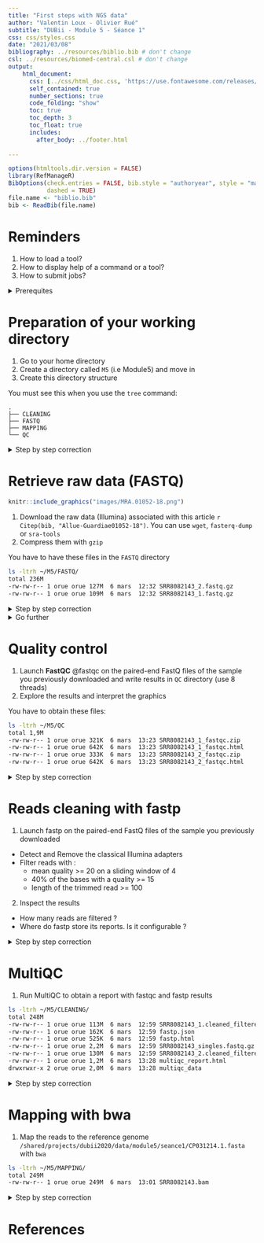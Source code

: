 ```yaml
---
title: "First steps with NGS data"
author: "Valentin Loux - Olivier Rué"
subtitle: "DUBii - Module 5 - Séance 1"
css: css/styles.css
date: "2021/03/08"
bibliography: ../resources/biblio.bib # don't change
csl: ../resources/biomed-central.csl # don't change
output:
    html_document:
      css: [../css/html_doc.css, 'https://use.fontawesome.com/releases/v5.0.9/css/all.css']
      self_contained: true
      number_sections: true
      code_folding: "show"
      toc: true
      toc_depth: 3
      toc_float: true
      includes:
        after_body: ../footer.html
      
---
```




```r
options(htmltools.dir.version = FALSE)
library(RefManageR)
BibOptions(check.entries = FALSE, bib.style = "authoryear", style = "markdown",
           dashed = TRUE)
file.name <- "biblio.bib"
bib <- ReadBib(file.name)
```

# Reminders {-}

1. How to load a tool?
2. How to display help of a command or a tool?
3. How to submit jobs?

<details>
<summary>Prerequites</summary>

1. `module` allows you to load a tool
2. `man` or options `--help`, `-h` (RTFM!)
3. `srun`, `sbatch` ([IFB documentation](https://ifb-elixirfr.gitlab.io/cluster/doc/slurm_user_guide/))

</details>

# Preparation of your working directory


1. Go to your home directory
2. Create a directory called `M5` (i.e Module5) and move in
3. Create this directory structure

You must see this when you use the `tree` command:

    .
    ├── CLEANING
    ├── FASTQ
    ├── MAPPING
    └── QC


<details>
<summary>Step by step correction</summary>

```bash
mkdir -p ~/M5/FASTQ  # -p: no error if existing, make parent directories as needed
mkdir -p ~/M5/CLEANING
mkdir -p ~/M5/MAPPING
mkdir -p ~/M5/QC
cd ~/M5
tree ~/M5 # list contents of directories in a tree-like format.
```

</details>


# Retrieve raw data (FASTQ)


```r
knitr::include_graphics("images/MRA.01052-18.png")
```

1. Download the raw data (Illumina) associated with this article `r Citep(bib, "Allue-Guardiae01052-18")`. You can use `wget`, `fasterq-dump` or `sra-tools`
2. Compress them with `gzip`

You have to have these files in the `FASTQ` directory

```bash
ls -ltrh ~/M5/FASTQ/
total 236M
-rw-rw-r-- 1 orue orue 127M  6 mars  12:32 SRR8082143_2.fastq.gz
-rw-rw-r-- 1 orue orue 109M  6 mars  12:32 SRR8082143_1.fastq.gz
```

<details>
<summary>Step by step correction</summary>

- In the "Data availability" section, extract the accession for Illumina data : SRX4909245
- Explore [SRA](https://www.ncbi.nlm.nih.gov/sra/SRX4909245) and [ENA](https://www.ebi.ac.uk/ena/browser/view/SRX4909245)

Get the data by the method of your choice:
- use <code>wget</code> or <code>fasterq-dump</code> from <code>sra-tools</code>

- Using wget :
```bash
wget ftp://ftp.sra.ebi.ac.uk/vol1/fastq/SRR808/003/SRR8082143/SRR8082143_1.fastq.gz
wget ftp://ftp.sra.ebi.ac.uk/vol1/fastq/SRR808/003/SRR8082143/SRR8082143_2.fastq.gz
```
- Using sra-toolkit
```bash
module load  sra-tools
srun fasterq-dump -S -p SRR8082143 --outdir . --threads 1
```

Then compress the files:

```bash
srun gzip *.fastq
```

</details>

<details>
<summary>Go further</summary>

* What is the best method if you have hundreds of files to download
* How many threads are used by default?
* How to download multiple files simultaneously (thanks to the cluster)?

</details>




# Quality control


1. Launch <strong class="tool">FastQC</strong> @fastqc on the paired-end FastQ files of the sample you previously downloaded and write results in `QC` directory (use 8 threads)
2. Explore the results and interpret the graphics

You have to obtain these files:

```bash
ls -ltrh ~/M5/QC
total 1,9M
-rw-rw-r-- 1 orue orue 321K  6 mars  13:23 SRR8082143_1_fastqc.zip
-rw-rw-r-- 1 orue orue 642K  6 mars  13:23 SRR8082143_1_fastqc.html
-rw-rw-r-- 1 orue orue 333K  6 mars  13:23 SRR8082143_2_fastqc.zip
-rw-rw-r-- 1 orue orue 642K  6 mars  13:23 SRR8082143_2_fastqc.html
```


<details>
<summary>Step by step correction</summary>

```bash
cd ~
module load fastqc
srun --cpus-per-task 8 fastqc FASTQ/SRR8082143_1.fastq.gz -o QC/ -t 8
srun --cpus-per-task 8 fastqc FASTQ/SRR8082143_2.fastq.gz -o QC/ -t 8
```
</details>


# Reads cleaning with fastp

1. Launch fastp on the paired-end FastQ files of the sample you previously downloaded
  - Detect and Remove the classical Illumina adapters
  - Filter reads with :
      - mean quality >= 20 on a sliding window of 4
      -  40% of the bases with a quality >= 15
      - length of the trimmed read >= 100

2. Inspect the results
  - How many reads are filtered ?
  - Where do fastp store its reports. Is it configurable ?


<details>
<summary>Step by step correction</summary>

```bash
module load fastp
cd ~/M5
srun --cpus-per-task 8 fastp --in1 FASTQ/SRR8082143_1.fastq.gz --in2 FASTQ/SRR8082143_2.fastq.gz -l 100 --out1 CLEANING/SRR8082143_1.cleaned_filtered.fastq.gz --out2 CLEANING/SRR8082143_2.cleaned_filtered.fastq.gz --unpaired1 CLEANING/SRR8082143_singles.fastq.gz --unpaired2 CLEANING/SRR8082143_singles.fastq.gz -w 1 -j CLEANING/fastp.json -h CLEANING/fastp.html -t 8
```
```bash
ls -ltrh ~/M5/CLEANING/
total 245M
-rw-rw-r-- 1 orue orue 113M  6 mars  12:59 SRR8082143_1.cleaned_filtered.fastq.gz
-rw-rw-r-- 1 orue orue 162K  6 mars  12:59 fastp.json
-rw-rw-r-- 1 orue orue 525K  6 mars  12:59 fastp.html
-rw-rw-r-- 1 orue orue 2,2M  6 mars  12:59 SRR8082143_singles.fastq.gz
-rw-rw-r-- 1 orue orue 130M  6 mars  12:59 SRR8082143_2.cleaned_filtered.fastq.gz
```

</details>

# MultiQC

1. Run MultiQC to obtain a report with fastqc and fastp results

```bash
ls -ltrh ~/M5/CLEANING/
total 248M
-rw-rw-r-- 1 orue orue 113M  6 mars  12:59 SRR8082143_1.cleaned_filtered.fastq.gz
-rw-rw-r-- 1 orue orue 162K  6 mars  12:59 fastp.json
-rw-rw-r-- 1 orue orue 525K  6 mars  12:59 fastp.html
-rw-rw-r-- 1 orue orue 2,2M  6 mars  12:59 SRR8082143_singles.fastq.gz
-rw-rw-r-- 1 orue orue 130M  6 mars  12:59 SRR8082143_2.cleaned_filtered.fastq.gz
-rw-rw-r-- 1 orue orue 1,2M  6 mars  13:28 multiqc_report.html
drwxrwxr-x 2 orue orue 2,0M  6 mars  13:28 multiqc_data
```

<details>
<summary>Step by step correction</summary>

```bash
cd ~/M5
module load multiqc
multiqc -d . -o CLEANING
```

</details>





# Mapping with bwa

1. Map the reads to the reference genome <code>/shared/projects/dubii2020/data/module5/seance1/CP031214.1.fasta</code> with <code>bwa</code>

```bash
ls -ltrh ~/M5/MAPPING/
total 249M
-rw-rw-r-- 1 orue orue 249M  6 mars  13:01 SRR8082143.bam
```

<details>
<summary>Step by step correction</summary>

```bash
cd ~/M5
module load bwa
## srun bwa index sequence.fasta
srun --cpus-per-task=33 bwa mem /shared/projects/dubii2020/data/module5/seance1/CP031214.1.fasta CLEANING/SRR8082143_1.cleaned_filtered.fastq.gz CLEANING/SRR8082143_2.cleaned_filtered.fastq.gz -t 32 | samtools view -hbS - > MAPPING/SRR8082143.bam
```

</details>


# References
